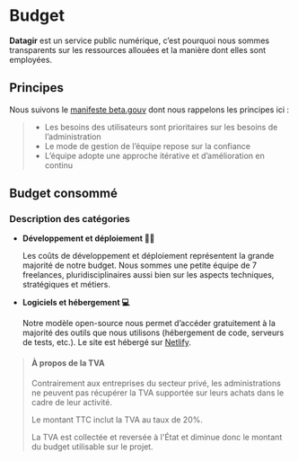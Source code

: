 
# Budget

**Datagir** est un service public numérique, c’est pourquoi nous
sommes transparents sur les ressources allouées et la manière dont elles sont
employées.

## Principes

Nous suivons le [manifeste beta.gouv](https://beta.gouv.fr/approche/manifeste)
dont nous rappelons les principes ici&nbsp;:

> - Les besoins des utilisateurs sont prioritaires sur les besoins de l’administration
> - Le mode de gestion de l’équipe repose sur la confiance
> - L’équipe adopte une approche itérative et d’amélioration en continu

## Budget consommé

<SelectYear />

### Description des catégories

- **Développement et déploiement 👨‍💻**

  Les coûts de développement et déploiement représentent la grande majorité de notre budget.
  Nous sommes une petite équipe de 7 freelances, pluridisciplinaires aussi bien
  sur les aspects techniques, stratégiques et métiers.

- **Logiciels et hébergement 💻**

  Notre modèle open-source nous permet d’accéder gratuitement à la majorité des
  outils que nous utilisons (hébergement de code, serveurs de tests, etc.). Le
  site est hébergé sur [Netlify](https://www.netlify.com).

> #### À propos de la TVA
>
> Contrairement aux entreprises du secteur privé, les administrations ne peuvent
> pas récupérer la TVA supportée sur leurs achats dans le cadre de leur
> activité.
>
> Le montant TTC inclut la TVA au taux de 20%.
>
> La TVA est collectée et reversée à l'État et diminue donc le montant du budget
> utilisable sur le projet.
